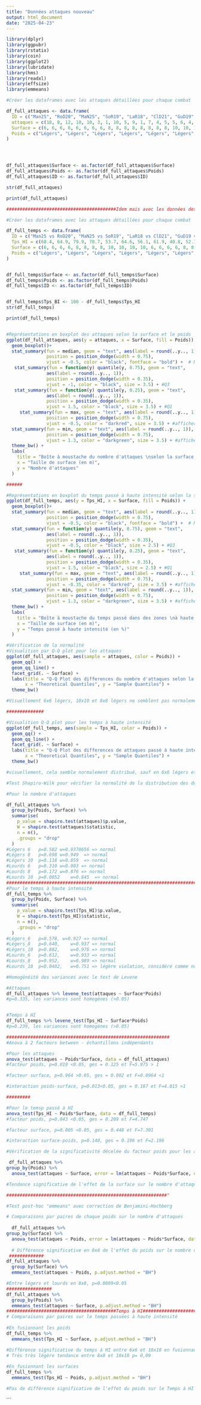 ---
title: "Données attaques nouveau"
output: html_document
date: "2025-04-23"
---


```{r}
library(dplyr)
library(ggpubr)
library(rstatix)
library(coin)
library(ggplot2)
library(lubridate)
library(hms)
library(readxl)
library(effsize)
library(emmeans)

#Créer les dataframes avec les attaques détaillées pour chaque combat

df_full_attaques <- data.frame(
  ID = c("Man25", "RoD20", "MaN25", "SoR19", "LaR18", "ClD21", "GuD19", "LaR18", "SoR19", "JoR19", "RoD20", "SoR19", "GuD19", "AnD22", "ClD21", "GuD19", "RoD20", "JoR19", "MaN25", "JoR19", "ClD21", "AnD22", "LaR18", "AnD22", "TaN25", "EnN45", "PaN23", "TaN25","EnN45", "PiN19", "ReD28", "PiN19", "EnR20", "TaN25", "PaN23", "EnR20", "MaN23", "PiN19", "ReD28", "MaN23", "PaN23", "EnN45", "EnN45", "EnR20", "ReD28", "EnN45", "EnN45", "MaN23"), 
  attaques = c(18, 8, 12, 10, 10, 3, 1, 10, 5, 9, 1, 7, 4, 5, 5, 6, 4, 9, 13, 6, 6, 8, 4, 4, 7, 4, 4, 6, 14, 10, 6, 10, 7, 9, 10, 14, 14, 14, 9, 12, 9, 10, 9, 13, 9, 8, 7, 9),
  Surface = c(6, 6, 6, 6, 6, 6, 6, 6, 8, 8, 8, 8, 8, 8, 8, 8, 10, 10, 10, 10, 10, 10, 10, 10, 6, 6, 6, 6, 6, 6, 6, 6, 8, 8, 8, 8, 8, 8, 8, 8, 10, 10, 10, 10, 10, 10, 10, 10),
  Poids = c("Légers", "Légers", "Légers", "Légers", "Légers", "Légers", "Légers", "Légers", "Légers", "Légers", "Légers", "Légers", "Légers", "Légers", "Légers", "Légers", "Légers", "Légers", "Légers", "Légers", "Légers", "Légers", "Légers", "Légers", "Lourds", "Lourds", "Lourds", "Lourds", "Lourds", "Lourds", "Lourds", "Lourds", "Lourds", "Lourds", "Lourds", "Lourds", "Lourds", "Lourds", "Lourds", "Lourds", "Lourds", "Lourds", "Lourds", "Lourds", "Lourds", "Lourds", "Lourds", "Lourds")
)




df_full_attaques$Surface <- as.factor(df_full_attaques$Surface)
df_full_attaques$Poids <- as.factor(df_full_attaques$Poids)
df_full_attaques$ID <- as.factor(df_full_attaques$ID)

str(df_full_attaques)

print(df_full_attaques)

#########################################Idem mais avec les données des vidéos par combat###############################

#Créer les dataframes avec les attaques détaillées pour chaque combat

df_full_temps <- data.frame(
  ID = c("Man25 vs RoD20", "MaN25 vs SoR19", "LaR18 vs ClD21", "GuD19 vs LaR18", "SoR19 vs JoR19", "RoD20 vs SoR19", "GuD19 vs AnD22", "ClD21 vs GuD19", "RoD20 vs JoR19", "MaN25 vs JoR19", "ClD21 vs AnD22", "LaR18 vs AnD22", "TaN25 vs EnN45", "PaN23 vs TaN25","EnN45 vs PiN19", "ReD28 vs PiN19", "EnR20 vs TaN25", "PaN23 vs EnR20", "MaN23 vs PiN19", "ReD28 vs MaN23", "PaN23 vs EnN45", "EnN45 vs EnR20", "ReD28 vs EnN45", "EnN45 vs MaN23"), 
  Tps_HI = c(68.4, 64.9, 79.9, 70.7, 53.7, 64.6, 56.1, 61.9, 40.8, 52.1, 66.9, 60.7, 74.2, 72.9, 68.3, 64.4, 71.3, 72.7, 68.6, 74.5, 69.9, 58.7, 58.3, 56.8),
  Surface = c(6, 6, 6, 6, 8, 8, 8, 8, 10, 10, 10, 10, 6, 6, 6, 6, 8, 8, 8, 8, 10, 10, 10, 10),
  Poids = c("Légers", "Légers", "Légers", "Légers", "Légers", "Légers", "Légers", "Légers", "Légers", "Légers", "Légers", "Légers", "Lourds", "Lourds", "Lourds", "Lourds", "Lourds", "Lourds", "Lourds", "Lourds", "Lourds", "Lourds", "Lourds", "Lourds")
)


df_full_temps$Surface <- as.factor(df_full_temps$Surface)
df_full_temps$Poids <- as.factor(df_full_temps$Poids)
df_full_temps$ID <- as.factor(df_full_temps$ID)


df_full_temps$Tps_BI <- 100 - df_full_temps$Tps_HI 
str(df_full_temps)

print(df_full_temps)



```


```{r}
#Représentations en boxplot des attaques selon la surface et le poids
ggplot(df_full_attaques, aes(y = attaques, x = Surface, fill = Poids)) +
  geom_boxplot()+
  stat_summary(fun = median, geom = "text", aes(label = round(..y.., 1)),
               position = position_dodge(width = 0.75),
               vjust = -0.5, color = "black", fontface = "bold") +  # Médiannes
   stat_summary(fun = function(y) quantile(y, 0.75), geom = "text",
               aes(label = round(..y.., 1)),
               position = position_dodge(width = 0.35),
               vjust = -1, color = "black", size = 3.5) + #Q3 
   stat_summary(fun = function(y) quantile(y, 0.25), geom = "text",
               aes(label = round(..y.., 1)),
               position = position_dodge(width = 0.35),
               vjust = 1.5, color = "black", size = 3.5) + #Q1
     stat_summary(fun = max, geom = "text", aes(label = round(..y.., 1)),
               position = position_dodge(width = 0.75),
               vjust = -0.5, color = "darkred", size = 3.5) + #afficher la valeur maximum
  stat_summary(fun = min, geom = "text", aes(label = round(..y.., 1)),
               position = position_dodge(width = 0.75),
               vjust = 1.3, color = "darkgreen", size = 3.5) + #afficher la valeur minimum
  theme_bw() +
  labs(
    title = "Boîte à moustache du nombre d'attaques \nselon la surface et la catégorie de poids",
    x = "Taille de surface (en m)",
    y = "Nombre d'attaques"
  )

######

#Représentations en boxplot du temps passé à haute intensité selon la surface et le poids
ggplot(df_full_temps, aes(y = Tps_HI, x = Surface, fill = Poids)) +
  geom_boxplot()+
  stat_summary(fun = median, geom = "text", aes(label = round(..y.., 1)),
               position = position_dodge(width = 0.75),
               vjust = -0.5, color = "black", fontface = "bold") +  # Médiannes
  stat_summary(fun = function(y) quantile(y, 0.75), geom = "text",
               aes(label = round(..y.., 1)),
               position = position_dodge(width = 0.35),
               vjust = -0.5, color = "black", size = 2.5) + #Q3 
   stat_summary(fun = function(y) quantile(y, 0.25), geom = "text",
               aes(label = round(..y.., 1)),
               position = position_dodge(width = 0.35),
               vjust = 1.5, color = "black", size = 2.5) + #Q1
     stat_summary(fun = max, geom = "text", aes(label = round(..y.., 1)),
               position = position_dodge(width = 0.75),
               vjust = -0.35, color = "darkred", size = 3.5) + #afficher la valeur maximum
  stat_summary(fun = min, geom = "text", aes(label = round(..y.., 1)),
               position = position_dodge(width = 0.75),
               vjust = 1.3, color = "darkgreen", size = 3.5) + #afficher la valeur minimum
  theme_bw() +
  labs(
    title = "Boîte à moustache du temps passé dans des zones \nà haute intensité selon la surface et la catégorie de poids",
    x = "Taille de surface (en m)",
    y = "Temps passé à haute intensité (en %)"
  )


```

```{r}
#Vérification de la normalité
#Visualition par Q-Q plot pour les attaques
ggplot(df_full_attaques, aes(sample = attaques, color = Poids)) +
  geom_qq() +  
  geom_qq_line() +  
  facet_grid(. ~ Surface) + 
  labs(title = "Q-Q Plot des differences du nombre d'attaques selon la surface et la catégorie de poids", 
       x = "Theoretical Quantiles", y = "Sample Quantiles") +  
  theme_bw()

#Visuellement 6x6 légers, 10x10 et 8x8 légers ne semblent pas normalement distribués.

##############

#Visualition Q-Q plot pour les temps à haute intensité
ggplot(df_full_temps, aes(sample = Tps_HI, color = Poids)) +
  geom_qq() +  
  geom_qq_line() +  
  facet_grid(. ~ Surface) +  
  labs(title = "Q-Q Plot des differences de attaques passé à haute intensité selon la surface et la catégorie de poids", 
       x = "Theoretical Quantiles", y = "Sample Quantiles") +  
  theme_bw()

#visuellement, cela semble normalement distribué, sauf en 6x6 légers et 10x10 lourds


```

```{r}
#Test Shapiro-Wilk pour vérifier la normalité de la distribution des données

#Pour le nombre d'attaques

df_full_attaques %>%
  group_by(Poids, Surface) %>%
  summarise(
    p_value = shapiro.test(attaques)$p.value,
    W = shapiro.test(attaques)$statistic,
    n = n(),
    .groups = "drop"
  )
#Légers	6	p=0.582	w=0.9370656	=> normal
#Légers	8	p=0.698	w=0.949	 => normal
#Légers	10	p=0.118	w=0.859	 => normal
#Lourds	6	p=0.310	w=0.903	=> normal
#Lourds	8	p=0.172	w=0.876	=> normal
#Lourds	10	p=0.0852	w=0.845	 => normal
################################################################################
#Pour le temps à haute intensité
df_full_temps %>%
  group_by(Poids, Surface) %>%
  summarise(
    p_value = shapiro.test(Tps_HI)$p.value,
    W = shapiro.test(Tps_HI)$statistic,
    n = n(),
    .groups = "drop"
  )
#Légers_6	p=0.578, w=0.927 => normal
#Légers_8	p=0.640,	w=0.937 => normal
#Légers_10	p=0.882,	w=0.976 => normal
#Lourds_6	p=0.612,	w=0.933 => normal
#Lourds_8	p=0.952,	w=0.989 => normal
#Lourds_10	p=0.0402,	w=0.751	=> légère violation, considéré comme normal

```

```{r}
#Homogénéité des variances avec le test de Levene

#Attaques
df_full_attaques %>% levene_test(attaques ~ Surface*Poids)
#p=0.335, les variances sont homogènes (>0.05)


#Temps à HI
df_full_temps %>% levene_test(Tps_HI ~ Surface*Poids)
#p=0.239, les variances sont homogènes (>0.05)

#############################################################
#Anova à 2 facteurs between - échantillons indépendants

#Pour les attaques
anova_test(attaques ~ Poids*Surface, data = df_full_attaques)
#facteur poids, p=0.019 <0.05, ges = 0.125 et F=5.975 > 1 

#facteur surface, p=0.964 >0.05, ges = 0.002 et F=0.0964 <1 

#interaction poids-surface, p=0.013<0.05, ges = 0.187 et F=4.815 >1 

#########

#Pour le temsp passé à HI
anova_test(Tps_HI ~ Poids*Surface, data = df_full_temps)
#facteur poids, p=0.043 <0.05, ges = 0.209 et F=4.747 

#facteur surface, p=0.005 <0.05, ges = 0.448 et F=7.301 

#interaction surface-poids, p=0.140, ges = 0.196 et F=2.196 

```
```{r}

#Vérification de la significativité décelée du facteur poids pour les attaques

 df_full_attaques %>%
group_by(Poids) %>%
  anova_test(attaques ~ Surface, error = lm(attaques ~ Poids*Surface, data = df_full_attaques))

#Tendance significative de l'effet de la surface sur le nombre d'attaques en fonction du poids chez les légers p =0,086 ; pas chez les lourds p=0,119

############################################################"

#Test post-hoc "emmeans" avec correction de Benjamini-Hochberg 

# Comparaisons par paires de chaque poids sur le nombre d'attaques
 
  df_full_attaques %>%
group_by(Surface) %>%
  anova_test(attaques ~ Poids, error = lm(attaques ~ Poids*Surface, data = df_full_attaques))
  
  # Différence significative en 8x8 de l'effet du poids sur le nombre d'attaques
 #############
df_full_attaques %>%
  group_by(Surface) %>%
  emmeans_test(attaques ~ Poids, p.adjust.method = "BH")

#Entre légers et lourds en 8x8, p=0.0009<0.05
#################
df_full_attaques %>%
  group_by(Poids) %>%
  emmeans_test(attaques ~ Surface, p.adjust.method = "BH")
#########################################Temps à HI#######################################
# Comparaisons par paires sur le temps passées à haute intensité
  
#En fusionnant les poids
df_full_temps %>%
  emmeans_test(Tps_HI ~ Surface, p.adjust.method = "BH")

#Différence significative du temps à HI entre 6x6 et 10x10 en fusionnant les poids p= 0,009
# Très très légère tendance entre 8x8 et 10x10 p= 0,09
 
#En fusionnant les surfaces
df_full_temps %>%
  emmeans_test(Tps_HI ~ Poids, p.adjust.method = "BH")

#Pas de différence significative de l'effet du poids sur le Temps à HI en fusionnant les surfaces. p=0,1
```
```

